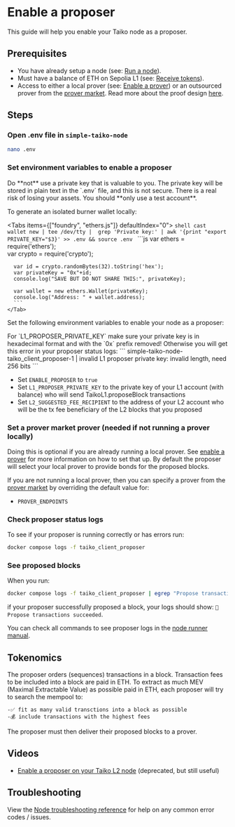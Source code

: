 
# Enable a proposer

This guide will help you enable your Taiko node as a proposer.

## Prerequisites

- You have already setup a node (see: [Run a node](/docs/guides/run-a-taiko-node)).
- Must have a balance of ETH on Sepolia L1 (see: [Receive tokens](/docs/guides/receive-tokens)).
- Access to either a local prover (see: [Enable a prover](/docs/guides/enable-a-prover)) or an outsourced prover from the [prover market](/docs/reference/prover-market-page). Read more about the proof design [here](/docs/concepts/proving).

## Steps

<Steps>

### Open .env file in `simple-taiko-node`

```sh
nano .env
```

### Set environment variables to enable a proposer

<Callout type="error">
  Do **not** use a private key that is valuable to you. The private key will be
  stored in plain text in the `.env` file, and this is not secure. There is a
  real risk of losing your assets. You should **only use a test account**.

  To generate an isolated burner wallet locally:

  <Tabs items={["foundry", "ethers.js"]} defaultIndex="0">
    <Tab>
        ```shell
        cast wallet new | tee /dev/tty | 
        grep 'Private key:' | awk '{print "export PRIVATE_KEY="$3}' >> .env && source .env
        ```
    </Tab>
    <Tab>
      ```js
      var ethers = require('ethers');  
      var crypto = require('crypto');

      var id = crypto.randomBytes(32).toString('hex');
      var privateKey = "0x"+id;
      console.log("SAVE BUT DO NOT SHARE THIS:", privateKey);

      var wallet = new ethers.Wallet(privateKey);
      console.log("Address: " + wallet.address);
      ```
    </Tab>
  </Tabs> 
</Callout>

Set the following environment variables to enable your node as a proposer:

<Callout type="error">
  For `L1_PROPOSER_PRIVATE_KEY` 
  make sure your private key is in hexadecimal format and with the `0x` prefix removed!
  Otherwise you will get this error in your proposer status logs:
  ```
  simple-taiko-node-taiko_client_proposer-1  | invalid L1 proposer private key: invalid length, need 256 bits
  ```
</Callout>

- Set `ENABLE_PROPOSER` to `true`
- Set `L1_PROPOSER_PRIVATE_KEY` to the private key of your L1 account (with balance) who will send TaikoL1.proposeBlock transactions
- Set `L2_SUGGESTED_FEE_RECIPIENT` to the address of your L2 account who will be the tx fee beneficiary of the L2 blocks that you proposed

### Set a prover market prover (needed if not running a prover locally)

Doing this is optional if you are already running a local prover. See [enable a prover](/docs/guides/enable-a-prover) for more information on how to set that up. By default the proposer will select your local prover to provide bonds for the proposed blocks.

If you are not running a local prover, then you can specify a prover from the [prover market](/docs/reference/prover-market-page) by overriding the default value for:

- `PROVER_ENDPOINTS`

### Check proposer status logs

To see if your proposer is running correctly or has errors run:

```sh
docker compose logs -f taiko_client_proposer
```

### See proposed blocks

When you run:

```sh
docker compose logs -f taiko_client_proposer | egrep "Propose transactions succeeded"
```

if your proposer successfully proposed a block, your logs should show: `📝 Propose transactions succeeded`.

You can check all commands to see proposer logs in the [node runner manual](/docs/manuals/node-runner-manual#view-client-proposer-logs).

</Steps>

## Tokenomics

The proposer orders (sequences) transactions in a block. Transaction fees to be included into a block are paid in ETH.
To extract as much MEV (Maximal Extractable Value) as possible paid in ETH, each proposer will try to search the mempool to:
```
-✅ fit as many valid transctions into a block as possible
-💰 include transactions with the highest fees
``` 
The proposer must then deliver their proposed blocks to a prover.

## Videos

- [Enable a proposer on your Taiko L2 node](https://www.youtube.com/watch?v=z3gWKEoJidw) (deprecated, but still useful)

## Troubleshooting

View the [Node troubleshooting reference](/docs/reference/node-troubleshooting) for help on any common error codes / issues.
